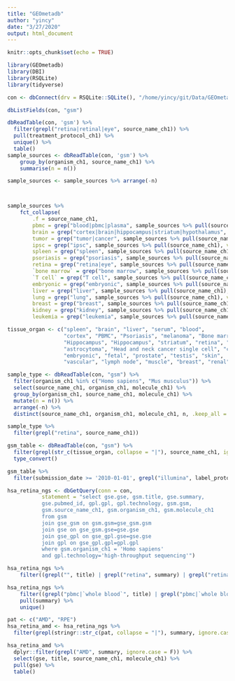 ```yaml
---
title: "GEOmetadb"
author: "yincy"
date: "3/27/2020"
output: html_document
---
```


```r
knitr::opts_chunk$set(echo = TRUE)
```


```r
library(GEOmetadb)
library(DBI)
library(RSQLite)
library(tidyverse)
```


```r
con <- dbConnect(drv = RSQLite::SQLite(), "/home/yincy/git/Data/GEOmetadb.sqlite")
```

```r
dbListFields(con, "gsm")
```

```r
dbReadTable(con, 'gsm') %>% 
  filter(grepl("retina|retinal|eye", source_name_ch1)) %>% 
  pull(treatment_protocol_ch1) %>% 
  unique() %>% 
  table()
sample_sources <- dbReadTable(con, 'gsm') %>% 
    group_by(organism_ch1, source_name_ch1) %>% 
    summarise(n = n())

sample_sources <- sample_sources %>% arrange(-n)



sample_sources %>% 
    fct_collapse(
        .f = source_name_ch1, 
        pbmc = grep("blood|pbmc|plasma", sample_sources %>% pull(source_name_ch1), value = T), 
        brain = grep("cortex|brain|hippocampus|striatum|hypothalamus", sample_sources %>% pull(source_name_ch1), value = T), 
        tumor = grep("tumor|cancer", sample_sources %>% pull(source_name_ch1), value = T), 
        ipsc = grep("ipsc", sample_sources %>% pull(source_name_ch1), value = T),
        spleen = grep("spleen", sample_sources %>% pull(source_name_ch1), value = T), 
        psoriasis = grep("psoriasis", sample_sources %>% pull(source_name_ch1), value = T), 
        retina = grep("retina|eye", sample_sources %>% pull(source_name_ch1), value = T), 
        `bone marrow` = grep("bone marrow", sample_sources %>% pull(source_name_ch1), value = T), 
        `T cell` = grep("T cell", sample_sources %>% pull(source_name_ch1), value = T), 
        embryonic = grep("embryonic", sample_sources %>% pull(source_name_ch1), value = T), 
        liver = grep("liver", sample_sources %>% pull(source_name_ch1), value = T), 
        lung = grep("lung", sample_sources %>% pull(source_name_ch1), value = T), 
        breast = grep("breast", sample_sources %>% pull(source_name_ch1), value = T), 
        kidney = grep("kidney", sample_sources %>% pull(source_name_ch1), value = T), 
        leukemia = grep("leukemia", sample_sources %>% pull(source_name_ch1), value = T))
```

```r
tissue_organ <- c("spleen", "brain", "liver", "serum", "blood", 
                  "cortex", "PBMC", "Psoriasis", "melanoma", "Bone marrow", 
                  "Hippocampus", "Hippocampus", "striatum", "retina", "lymphoblast", 
                  "astrocytoma", "Head and neck cancer single cell", "colon", "dendritic cell", "thymus", 
                  "embryonic", "fetal", "prostate", "testis", "skin", 
                  "vascular", "lymph node", "muscle", "breast", "renal")
```


```r
sample_type <- dbReadTable(con, "gsm") %>% 
  filter(organism_ch1 %in% c("Homo sapiens", "Mus musculus")) %>% 
  select(source_name_ch1, organism_ch1, molecule_ch1) %>% 
  group_by(organism_ch1, source_name_ch1, molecule_ch1) %>% 
  mutate(n = n()) %>% 
  arrange(-n) %>% 
  distinct(source_name_ch1, organism_ch1, molecule_ch1, n, .keep_all = T)

sample_type %>% 
  filter(grepl("retina", source_name_ch1))
```



```r
gsm_table <- dbReadTable(con, "gsm") %>% 
  filter(grepl(str_c(tissue_organ, collapse = "|"), source_name_ch1, ignore.case = T)) %>% 
  type_convert()

gsm_table %>% 
  filter(submission_date >= '2010-01-01', grepl("illumina", label_protocol_ch1, ignore.case = T))
```

```r
hsa_retina_ngs <- dbGetQuery(conn = con, 
           statement = "select gse.gse, gsm.title, gse.summary, 
           gse.pubmed_id, gpl.gpl, gpl.technology, gsm.gsm, 
           gsm.source_name_ch1, gsm.organism_ch1, gsm.molecule_ch1
           from gsm 
           join gse_gsm on gsm.gsm=gse_gsm.gsm 
           join gse on gse_gsm.gse=gse.gse 
           join gse_gpl on gse_gpl.gse=gse.gse 
           join gpl on gse_gpl.gpl=gpl.gpl 
           where gsm.organism_ch1 = 'Homo sapiens' 
           and gpl.technology='high-throughput sequencing'")
```


```r
hsa_retina_ngs %>% 
    filter((grepl("", title) | grepl("retina", summary) | grepl("retina", source_name_ch1)) & technology == "high-throughput sequencing")
```


```r
hsa_retina_ngs %>% 
    filter((grepl("pbmc|`whole blood`", title) | grepl("pbmc|`whole blood`", summary) | grepl("pbmc|`whole blood`", source_name_ch1)) & technology == "high-throughput sequencing") %>% 
    pull(summary) %>% 
    unique()
```


```r
pat <- c("AMD", "RPE")
hsa_retina_amd <- hsa_retina_ngs %>% 
  filter(grepl(stringr::str_c(pat, collapse = "|"), summary, ignore.case = F))

hsa_retina_amd %>% 
  dplyr::filter(grepl("AMD", summary, ignore.case = F)) %>% 
  select(gse, title, source_name_ch1, molecule_ch1) %>% 
  pull(gse) %>% 
  table()
```








